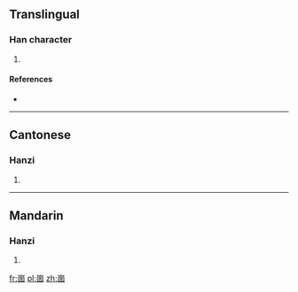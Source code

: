 ==Translingual==

===Han character===
{{Han char|rn=46|rad=山|as=08|sn=11|four=2260<sub>7</sub>|canj=山田十口 (UWJR), X山田十口 (XUWJR)}}

# {{defn|Han|sort=山08}}

====References====
* {{Han ref|kx=0315.151|hdz=10779.180|uh=5D2E|ud=23854|bh=D544|bd=54596}}

----

==Cantonese==

===Hanzi===
{{yue-hanzi|jyut=|y=gu3}}

# {{defn|lang=yue|sort=山08}}

----

==Mandarin==

===Hanzi===
{{cmn-hanzi|pin=[[gù]] ([[gu4]])|wg=ku<sup>4</sup>}}

# {{defn|lang=cmn|sort=山08}}

[[fr:崮]]
[[pl:崮]]
[[zh:崮]]